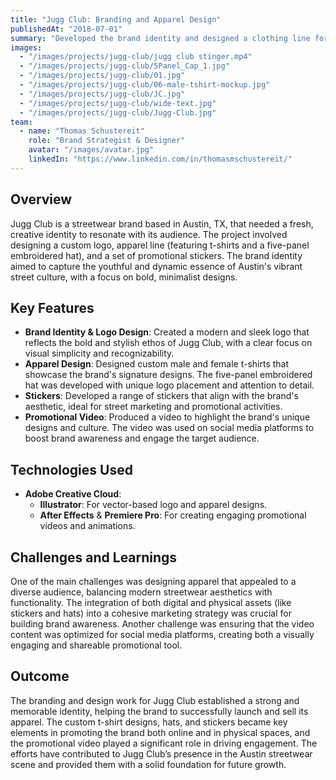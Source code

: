 ```yaml
---
title: "Jugg Club: Branding and Apparel Design"
publishedAt: "2018-07-01"
summary: "Developed the brand identity and designed a clothing line for Jugg Club, a streetwear brand based in Austin, TX."
images:
  - "/images/projects/jugg-club/jugg club stinger.mp4"
  - "/images/projects/jugg-club/5Panel_Cap_1.jpg"
  - "/images/projects/jugg-club/01.jpg"
  - "/images/projects/jugg-club/06-male-tshirt-mockup.jpg"
  - "/images/projects/jugg-club/JC.jpg"
  - "/images/projects/jugg-club/wide-text.jpg"
  - "/images/projects/jugg-club/Jugg-Club.jpg"
team:
  - name: "Thomas Schustereit"
    role: "Brand Strategist & Designer"
    avatar: "/images/avatar.jpg"
    linkedIn: "https://www.linkedin.com/in/thomasmschustereit/"
--- 
```


## Overview

Jugg Club is a streetwear brand based in Austin, TX, that needed a fresh, creative identity to resonate with its audience. The project involved designing a custom logo, apparel line (featuring t-shirts and a five-panel embroidered hat), and a set of promotional stickers. The brand identity aimed to capture the youthful and dynamic essence of Austin's vibrant street culture, with a focus on bold, minimalist designs. 

## Key Features

- **Brand Identity & Logo Design**: Created a modern and sleek logo that reflects the bold and stylish ethos of Jugg Club, with a clear focus on visual simplicity and recognizability.
- **Apparel Design**: Designed custom male and female t-shirts that showcase the brand's signature designs. The five-panel embroidered hat was developed with unique logo placement and attention to detail.
- **Stickers**: Developed a range of stickers that align with the brand's aesthetic, ideal for street marketing and promotional activities.
- **Promotional Video**: Produced a video to highlight the brand's unique designs and culture. The video was used on social media platforms to boost brand awareness and engage the target audience.

## Technologies Used

- **Adobe Creative Cloud**: 
  - **Illustrator**: For vector-based logo and apparel designs.
  - **After Effects** & **Premiere Pro**: For creating engaging promotional videos and animations.

## Challenges and Learnings

One of the main challenges was designing apparel that appealed to a diverse audience, balancing modern streetwear aesthetics with functionality. The integration of both digital and physical assets (like stickers and hats) into a cohesive marketing strategy was crucial for building brand awareness. Another challenge was ensuring that the video content was optimized for social media platforms, creating both a visually engaging and shareable promotional tool.

## Outcome

The branding and design work for Jugg Club established a strong and memorable identity, helping the brand to successfully launch and sell its apparel. The custom t-shirt designs, hats, and stickers became key elements in promoting the brand both online and in physical spaces, and the promotional video played a significant role in driving engagement. The efforts have contributed to Jugg Club’s presence in the Austin streetwear scene and provided them with a solid foundation for future growth.
